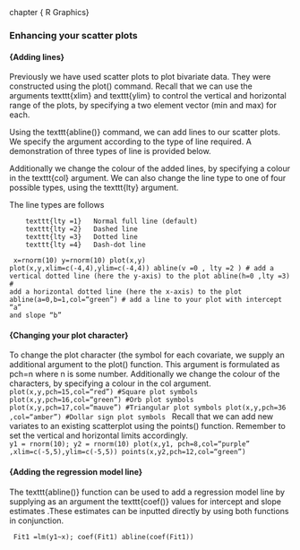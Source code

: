 

chapter { R Graphics}
<p>
###  Enhancing your scatter plots
<p>
#### {Adding lines}
Previously we have used scatter plots to plot bivariate data. They were constructed using the plot() command.
Recall that we can use the arguments texttt{xlim} and texttt{ylim} to control the vertical and horizontal range of the plots, by specifying a two element vector (min and max) for each.

Using the texttt{abline()} command, we can add lines to our scatter plots. We specify the argument according to the type of line required. A demonstration of three types of line is provided below.

Additionally we change the colour of the added lines, by specifying a colour in the texttt{col} argument. We can also change the line type to one of four possible types, using the texttt{lty} argument.

The line types are follows

      	texttt{lty =1}   Normal full line (default)
      	texttt{lty =2}   Dashed line
      	texttt{lty =3}   Dotted line
      	texttt{lty =4}   Dash-dot line

 <code>
x=rnorm(10)
y=rnorm(10)
plot(x,y)
plot(x,y,xlim=c(-4,4),ylim=c(-4,4))
abline(v =0 , lty =2 )    # add a vertical dotted line (here the y-axis) to the plot
abline(h=0  ,lty =3)    # add a horizontal dotted line (here the x-axis) to the plot
abline(a=0,b=1,col="green") # add a line to your plot with intercept "a" and slope "b"
 </code>

<p>
#### {Changing your plot character}

To change the plot character (the symbol for each covariate, we supply an additional argument to the plot() function.  This argument is formulated as pch=n where n is some number.
Additionally we change the colour of the characters, by specifying a colour in the col argument.
 <code>
plot(x,y,pch=15,col="red")		#Square plot symbols
plot(x,y,pch=16,col="green")		#Orb plot symbols
plot(x,y,pch=17,col="mauve")		#Triangular plot symbols
plot(x,y,pch=36	,col="amber")		#Dollar sign plot symbols
</code>
Recall that we can add new variates to an existing scatterplot using the points() function. Remember to set the vertical and horizontal limits accordingly.
 <code>
y1 = rnorm(10); y2 = rnorm(10)
plot(x,y1, pch=8,col="purple" ,xlim=c(-5,5),ylim=c(-5,5))
points(x,y2,pch=12,col="green")
</code>
<p>
#### {Adding the regression model line}

The texttt{abline()} function can be used to add a regression model line  by supplying as an argument the texttt{coef()} values for intercept and slope estimates .These estimates can be inputted directly by using both functions in conjunction.

 <code>
Fit1 =lm(y1~x);  coef(Fit1)
abline(coef(Fit1))	
</code>
